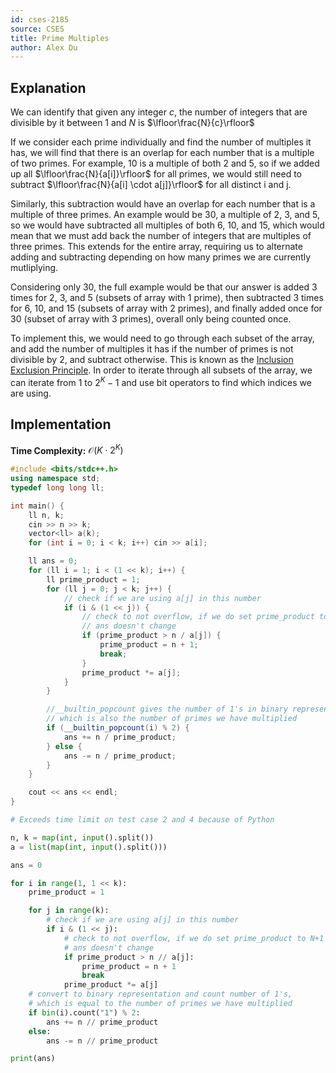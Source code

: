 ```yaml
---
id: cses-2185
source: CSES
title: Prime Multiples
author: Alex Du
---
```


## Explanation

We can identify that given any integer $c$, the number of integers that are divisible by it between 1 and $N$ is $\lfloor\frac{N}{c}\rfloor$

If we consider each prime individually and find the number of multiples it has, we will find that there is an overlap
for each number that is a multiple of two primes. For example, $10$ is a multiple of both $2$ and $5$, so if we added up all $\lfloor\frac{N}{a[i]}\rfloor$ for all
primes, we would still need to subtract $\lfloor\frac{N}{a[i] \cdot a[j]}\rfloor$ for all distinct i and j.

Similarly, this subtraction would
have an overlap for each number that is a multiple of three primes. An example would be $30$, a multiple of $2$, $3$, and $5$, so we would have
subtracted all multiples of both $6$, $10$, and $15$, which would mean that we must add back the number of integers that are multiples of three primes.
This extends for the entire array, requiring us to alternate adding and subtracting depending on how many primes we are currently mutliplying.

Considering only $30$, the full example would be that our answer is added $3$ times for $2$, $3$, and $5$ (subsets of array with $1$ prime), then subtracted $3$
times for $6$, $10$, and $15$ (subsets of array with $2$ primes), and finally added once for $30$ (subset of array with $3$ primes),
overall only being counted once.

To implement this, we would need to go through each subset of the array, and add the number of multiples it has if the number of primes is not divisible by 2, and
subtract otherwise. This is known as the [Inclusion Exclusion Principle](https://cp-algorithms.com/combinatorics/inclusion-exclusion.html).
In order to iterate through all subsets of the array, we can iterate from $1$ to $2^K-1$ and use bit operators to find which indices we are using.

## Implementation

**Time Complexity:** $\mathcal{O}(K\cdot 2^K)$

<LanguageSection>
<CPPSection>

```cpp
#include <bits/stdc++.h>
using namespace std;
typedef long long ll;

int main() {
	ll n, k;
	cin >> n >> k;
	vector<ll> a(k);
	for (int i = 0; i < k; i++) cin >> a[i];

	ll ans = 0;
	for (ll i = 1; i < (1 << k); i++) {
		ll prime_product = 1;
		for (ll j = 0; j < k; j++) {
			// check if we are using a[j] in this number
			if (i & (1 << j)) {
				// check to not overflow, if we do set prime_product to N+1 so
				// ans doesn't change
				if (prime_product > n / a[j]) {
					prime_product = n + 1;
					break;
				}
				prime_product *= a[j];
			}
		}

		//__builtin_popcount gives the number of 1's in binary representation,
		// which is also the number of primes we have multiplied
		if (__builtin_popcount(i) % 2) {
			ans += n / prime_product;
		} else {
			ans -= n / prime_product;
		}
	}

	cout << ans << endl;
}
```

</CPPSection>

<PySection>

```py
# Exceeds time limit on test case 2 and 4 because of Python

n, k = map(int, input().split())
a = list(map(int, input().split()))

ans = 0

for i in range(1, 1 << k):
	prime_product = 1

	for j in range(k):
		# check if we are using a[j] in this number
		if i & (1 << j):
			# check to not overflow, if we do set prime_product to N+1 so
			# ans doesn't change
			if prime_product > n // a[j]:
				prime_product = n + 1
				break
			prime_product *= a[j]
	# convert to binary representation and count number of 1's,
	# which is equal to the number of primes we have multiplied
	if bin(i).count("1") % 2:
		ans += n // prime_product
	else:
		ans -= n // prime_product

print(ans)
```

</PySection>

</LanguageSection>
